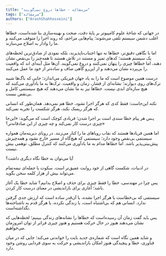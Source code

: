 ```yaml
---
title: "سرمقاله - خطاها دروغ نمی‌گویند"
tags: ["سرمقاله"]
authors: ["ArashShahhosseini"]
---
```


در جهانی که شاخۀ علوم کامپیوتر بر پایۀ دقت، صحت و بهینه‌سازی بنا شده‌است، خطاها اغلب دشمن سیستم تلقی می‌شوند؛ پیام‌‌هایی مزاحم، که روند اجرا را متوقف می‌کنند و ما را وادار به اصلاح می‌سازند.

اما با نگاهی دقیق‌تر، خطاها نه تنها اجتناب‌ناپذیرند، بلکه نمودی از صادق‌‌ترین لحظه‌های یک سیستم هستند؛ کدهای تمیز و مستند در تلاش هستند تا همه‌چیز را بی‌نقص نشان دهند، اما خطاها چیزی را پنهان نمی‌کنند و دروغ نمی‌گویند. آن‌ها مثل آینه‌ای اند که واقعیت را بی‌پرده نشان می‌دهند و از این‌رو گاهی صاف و ساده‌تر از خود ما عمل می‌کنند.

درست همین موضوع است که ما را به یاد جهان فیزیکی می‌اندازد؛ جایی که باگ‌ها شبیه ترک‌‌های روی دیوارند؛ نشانه‌ای از فشار، زمان و واقعیت. ترک‌‌ها به ما یادآوری می‌کنند که هیچ سازه‌ای ابدی نیست. خطاها نیز به ما نشان می‌دهند که هیچ سیستمی کامل و بی‌نقص نیست.

نکته این‌‌جاست: فقط کدی که هرگز اجرا نشود، خطا هم نمی‌دهد. همان‌طور که انسانی که هرگز ریسک نکند، هرگز شکست را تجربه نمی‌کند.

پـس هر پیام خطا سندی است بر اجرا شدن؛ فریادی کوچک است که می‌گوید: «این‌جا چیزی درست کار نمی‌کند و چه چیزی از این صادقانه‌تر؟»

اما همین فریادها هستند که نقاب رویاهای ما را کنار می‌زنند. در رویای دیرینه‌مان همواره سیستمی بی‌نقص وجود دارد؛ سیستمی که هیچ‌‌گاه از مسیر خارج نشود و همه‌‌چیزش پیش‌‌بینی‌پذیر باشد. اما خطاها مدام به ما یادآوری می‌کنند که کنترل مطلق، توهمی بیش نیست.

آیا می‌توان به خطا نگاه دیگری داشت؟

در ادبیات، شکست گاهی از خود روایت عمیق‌‌تر است. سکوت یا جمله‌‌ای نیمه‌تمام می‌تواند بیش از هزار کلمه سخن بگوید.

پس چرا در مهندسی، خطا را فقط چیزی برای حذف و اصلاح بدانیم؟ شاید خطا یک آغاز باشد؛ آغازی برای بازاندیشی در معنای درست کار کردن.

سیستمی که بی‌‌خطاست یا هرگز اجرا نشده، یا آن‌قدر ساده است که ارزش جدی گرفتن ندارد. انسانی هم که بی‌اشتباه است، یا زندگی نکرده، یا هرگز قدم به ناشناخته‌ها نگذاشته‌است.

پس باید گفت زمان آن رسیده‌است که خطاها را نشانه‌های زندگی ببینیم؛ لحظه‌هایی که نشان می‌دهند هنوز در حال حرکت هستیم و هنوز چیزی فراتر از توان امروزمان می‌خواهیم.

و شاید همین نگاه است که شماره‌ی جدید بایت را خواندنی می‌کند؛ جایی که در میان فناوری، خطا و پیچیدگی هنوز امکان بازاندیشی و حرکت به سوی فردایی روشن وجود دارد.
